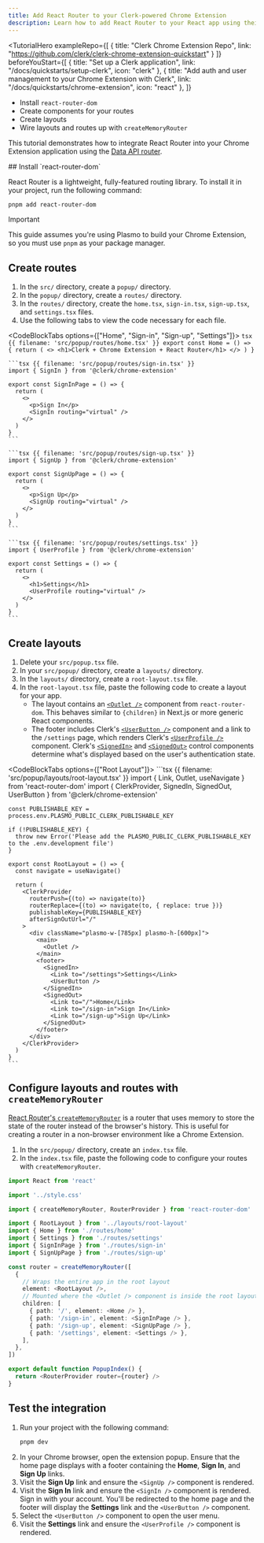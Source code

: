 ```yaml
---
title: Add React Router to your Clerk-powered Chrome Extension
description: Learn how to add React Router to your React app using their Data API router.
---
```


<TutorialHero
  exampleRepo={[
    {
      title: "Clerk Chrome Extension Repo",
      link: "https://github.com/clerk/clerk-chrome-extension-quickstart"
    }
  ]}
  beforeYouStart={[
    {
      title: "Set up a Clerk application",
      link: "/docs/quickstarts/setup-clerk",
      icon: "clerk"
    },
    {
      title: "Add auth and user management to your Chrome Extension with Clerk",
      link: "/docs/quickstarts/chrome-extension",
      icon: "react"
    },
  ]}
>
  - Install `react-router-dom`
  - Create components for your routes
  - Create layouts
  - Wire layouts and routes up with `createMemoryRouter`
</TutorialHero>

This tutorial demonstrates how to integrate React Router into your Chrome Extension application using the [Data API router](https://reactrouter.com/en/main/routers/picking-a-router#using-v64-data-apis).

<Steps>
  ## Install `react-router-dom`

  React Router is a lightweight, fully-featured routing library. To install it in your project, run the following command:

  ```bash {{ filename: 'terminal' }}
  pnpm add react-router-dom
  ```

  > [!IMPORTANT]
  > This guide assumes you're using Plasmo to build your Chrome Extension, so you must use `pnpm` as your package manager.

  ## Create routes

  1. In the `src/` directory, create a `popup/` directory.
  1. In the `popup/` directory, create a `routes/` directory.
  1. In the `routes/` directory, create the `home.tsx`, `sign-in.tsx`, `sign-up.tsx`, and `settings.tsx` files.
  1. Use the following tabs to view the code necessary for each file.

  <CodeBlockTabs options={["Home", "Sign-in", "Sign-up", "Settings"]}>
    ```tsx {{ filename: 'src/popup/routes/home.tsx' }}
    export const Home = () => {
      return (
        <>
          <h1>Clerk + Chrome Extension + React Router</h1>
        </>
      )
    }
    ```

    ```tsx {{ filename: 'src/popup/routes/sign-in.tsx' }}
    import { SignIn } from '@clerk/chrome-extension'

    export const SignInPage = () => {
      return (
        <>
          <p>Sign In</p>
          <SignIn routing="virtual" />
        </>
      )
    }
    ```

    ```tsx {{ filename: 'src/popup/routes/sign-up.tsx' }}
    import { SignUp } from '@clerk/chrome-extension'

    export const SignUpPage = () => {
      return (
        <>
          <p>Sign Up</p>
          <SignUp routing="virtual" />
        </>
      )
    }
    ```

    ```tsx {{ filename: 'src/popup/routes/settings.tsx' }}
    import { UserProfile } from '@clerk/chrome-extension'

    export const Settings = () => {
      return (
        <>
          <h1>Settings</h1>
          <UserProfile routing="virtual" />
        </>
      )
    }
    ```
  </CodeBlockTabs>

  ## Create layouts

  1. Delete your `src/popup.tsx` file.
  1. In your `src/popup/` directory, create a `layouts/` directory.
  1. In the `layouts/` directory, create a `root-layout.tsx` file.
  1. In the `root-layout.tsx` file, paste the following code to create a layout for your app.
     - The layout contains an [`<Outlet />`](https://reactrouter.com/en/main/components/outlet) component from `react-router-dom`. This behaves similar to `{children}` in Next.js or more generic React components.
     - The footer includes Clerk's [`<UserButton />`](/docs/components/user/user-button) component and a link to the `/settings` page, which renders Clerk's [`<UserProfile />`](/docs/components/user/user-profile) component. Clerk's [`<SignedIn>`](/docs/components/control/signed-in) and [`<SignedOut>`](/docs/components/control/signed-out) control components determine what's displayed based on the user's authentication state.

  <CodeBlockTabs options={["Root Layout"]}>
    ```tsx {{ filename: 'src/popup/layouts/root-layout.tsx' }}
    import { Link, Outlet, useNavigate } from 'react-router-dom'
    import { ClerkProvider, SignedIn, SignedOut, UserButton } from '@clerk/chrome-extension'

    const PUBLISHABLE_KEY = process.env.PLASMO_PUBLIC_CLERK_PUBLISHABLE_KEY

    if (!PUBLISHABLE_KEY) {
      throw new Error('Please add the PLASMO_PUBLIC_CLERK_PUBLISHABLE_KEY to the .env.development file')
    }

    export const RootLayout = () => {
      const navigate = useNavigate()

      return (
        <ClerkProvider
          routerPush={(to) => navigate(to)}
          routerReplace={(to) => navigate(to, { replace: true })}
          publishableKey={PUBLISHABLE_KEY}
          afterSignOutUrl="/"
        >
          <div className="plasmo-w-[785px] plasmo-h-[600px]">
            <main>
              <Outlet />
            </main>
            <footer>
              <SignedIn>
                <Link to="/settings">Settings</Link>
                <UserButton />
              </SignedIn>
              <SignedOut>
                <Link to="/">Home</Link>
                <Link to="/sign-in">Sign In</Link>
                <Link to="/sign-up">Sign Up</Link>
              </SignedOut>
            </footer>
          </div>
        </ClerkProvider>
      )
    }
    ```
  </CodeBlockTabs>

  ## Configure layouts and routes with `createMemoryRouter`

  [React Router's `createMemoryRouter`](https://reactrouter.com/en/main/routers/create-memory-router) is a router that uses memory to store the state of the router instead of the browser's history. This is useful for creating a router in a non-browser environment like a Chrome Extension.

  1. In the `src/popup/` directory, create an `index.tsx` file.
  1. In the `index.tsx` file, paste the following code to configure your routes with `createMemoryRouter`.

  ```ts {{ filename: 'src/popup/index.tsx' }}
  import React from 'react'

  import '../style.css'

  import { createMemoryRouter, RouterProvider } from 'react-router-dom'

  import { RootLayout } from '../layouts/root-layout'
  import { Home } from './routes/home'
  import { Settings } from './routes/settings'
  import { SignInPage } from './routes/sign-in'
  import { SignUpPage } from './routes/sign-up'

  const router = createMemoryRouter([
    {
      // Wraps the entire app in the root layout
      element: <RootLayout />,
      // Mounted where the <Outlet /> component is inside the root layout
      children: [
        { path: '/', element: <Home /> },
        { path: '/sign-in', element: <SignInPage /> },
        { path: '/sign-up', element: <SignUpPage /> },
        { path: '/settings', element: <Settings /> },
      ],
    },
  ])

  export default function PopupIndex() {
    return <RouterProvider router={router} />
  }
  ```

  ## Test the integration

  1. Run your project with the following command:
     ```bash {{ filename: 'terminal' }}
     pnpm dev
     ```
  1. In your Chrome browser, open the extension popup. Ensure that the home page displays with a footer containing the **Home**, **Sign In**, and **Sign Up** links.
  1. Visit the **Sign Up** link and ensure the `<SignUp />` component is rendered.
  1. Visit the **Sign In** link and ensure the `<SignIn />` component is rendered. Sign in with your account. You'll be redirected to the home page and the footer will display the **Settings** link and the `<UserButton />` component.
  1. Select the `<UserButton />` component to open the user menu.
  1. Visit the **Settings** link and ensure the `<UserProfile />` component is rendered.
</Steps>
